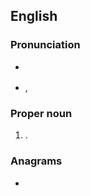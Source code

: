 ==English==
{{wikipedia}}

===Pronunciation===
* {{a|RP}} {{IPAchar|/tænˈdʒɪəz/}}
* {{a|US}} {{enPR|tănjîrzʹ}}, {{IPAchar|/tænˈdʒɪrz/}}

===Proper noun===
{{en-proper noun}}

# {{alt form|en|Tangier|nodot=a}}.

===Anagrams===
* {{anagrams|en|a=aeginrst|Tasering|Tigranes|angriest|angrites|angstier|astringe|ganister|gantries|granites|inert gas|ingrates|rangiest|reasting|stearing|tasering|tearings}}